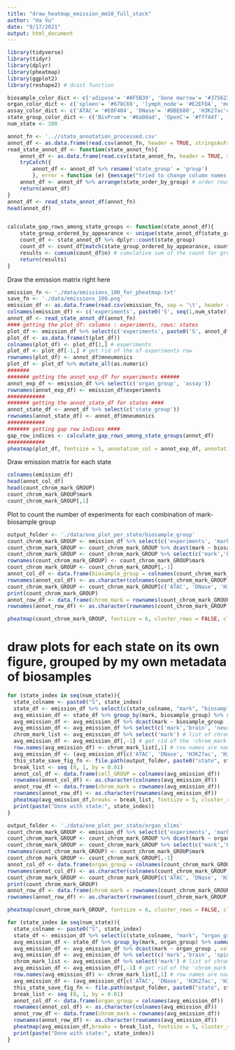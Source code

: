 ```yaml
---
title: "draw_heatmap_emission_mm10_full_stack"
author: "Ha Vu"
date: "9/17/2021"
output: html_document
---
```

```r
library(tidyverse)
library(tidyr)
library(dplyr)
library(pheatmap)
library(ggplot2)
library(reshape2) # dcast function
```

```r
biosample_color_dict <- c('adipose'= '#AF5B39', 'bone marrow'= '#375623', 'brain'= '#C5912B', 'embryo'= '#0070C0', 'esc'= '#924965', 'fibroblast'= '#C075C3', 'heart'= '#D56F80', 'intestine'= '#D0A39B', 'kidney'= '#F4B084', 'limb'= '#F182BC', 'liver'= '#9BC2E6', 'lung'= '#E41A1C', 'muscle'= '#F9B6CF', 'neuron'= '#FFD924', 'other'= '#999999', 'placenta'= '#69608A', 'red blood cells'= '#55A354', 'retina'= '#F8CBAD', 'spleen'= '#678C69', 'stomach'= '#E5BDB5', 'testis'= '#ACB9CA', 'thymus'= '#C6E0B4', 'white blood cells'= '#678C69')
organ_color_dict <- c('spleen'= '#678C69', 'lymph_node'= '#E2EFDA', 'musculature'= '#F9B6CF', 'embryo'= '#0070C0', 'liver'= '#9BC2E6', 'lung'= '#E41A1C', 'limb'= '#F182BC', 'kidney'= '#F4B084', 'intestine'= '#D0A39B', 'stomach'= '#E5BDB5', 'epithelium'= '#7491A2', 'brain'= '#C5912B', 'heart'= '#D56F80', 'immune_organ'= '#678C69', 'gonad'= '#ACB9CA', 'blood'= '#55A354', 'bone_element'= '#375623', 'eye'= '#F8CBAD', 'unknown'= '#999999', 'breast'= '#18A7F0', 'adipose_tissue'= '#A7D5FF', 'connective_tissue'= '#90C4CE', 'adrenal_gland'= '#F4B084', 'extraembryonic_component'= '#69608A', 'spinal_cord'= '#FFD924', 'placenta'= '#786D8C')
assay_color_dict <- c('ATAC'= '#E8F484', 'DNase'= '#DBE680', 'H3K27ac'= '#F7CB4D', 'H3K27me3'= '#A6A6A4', 'H3K36me3'= '#49AC5E', 'H3K4me1'= '#EDF732', 'H3K4me2'= '#F8CBAD', 'H3K4me3'= '#F13712', 'H3K79me1'= '#9DCEA8', 'H3K79me2'= '#377A45', 'H3K9ac'= '#F2A626', 'H3K9me3'= '#677BF6', 'H3ac'= '#E5EAE7', 'H3K79me3'= '#95B77E')
state_group_color_dict <- c('BivProm'= '#6a0dad', 'OpenC'= '#fff44f', 'HET'= '#b19cd9', 'Prom'= '#ff4500', 'ReprPC'= '#C0C0C0', 'ReprPC and openC'= '#d1cf90', 'TSS'= '#FF0000', 'Tx'= '#006400', 'TxEnh'= '#ADFF2F', 'TxEx'= '#9BBB59', 'TxWk'= '#228B22', 'WkEnh'= '#ffff00', 'ZNF'= '#7fffd4', 'artifacts'= '#fff5ee', 'enhancers'= '#FFA500', 'quiescent'= '#ffffff')
num_state <- 100
```

```r
annot_fn <- '..//state_annotation_processed.csv'
annot_df <- as.data.frame(read.csv(annot_fn, header = TRUE, stringsAsFactors = FALSE, sep = '\t'))
read_state_annot_df <- function(state_annot_fn){
	annot_df <- as.data.frame(read.csv(state_annot_fn, header = TRUE, stringsAsFactors = FALSE, sep = '\t'))
	tryCatch({
		annot_df <- annot_df %>% rename('state_group' = 'group')
		}, error = function (e) {message("tried to change column names in annot_df and nothing worth worrying happened")})
	annot_df <- annot_df %>% arrange(state_order_by_group) # order rows based on the index that we get from state_order_by_group column
	return(annot_df)	
}
annot_df <- read_state_annot_df(annot_fn)
head(annot_df)


calculate_gap_rows_among_state_groups <- function(state_annot_df){
	state_group_ordered_by_appearance <- unique(state_annot_df$state_group) # list of different state groups, ordered by how they appear in the heatmap from top to bottom
	count_df <- state_annot_df %>% dplyr::count(state_group)
	count_df <- count_df[match(state_group_ordered_by_appearance, count_df$state_group),] # order the rows such that the state_type are ordered based on state_group_ordered_by_appearance
	results <- cumsum(count_df$n) # cumulative sum of the count for groups of states, which will be used to generate the gaps between rows of the heatmaps
	return(results)
}
```
Draw the emission matrix right here
```r
emission_fn <- './data/emissions_100_for_pheatmap.txt'
save_fn <- './data/emissions_100.png'
emission_df <- as.data.frame(read.csv(emission_fn, sep = '\t', header = TRUE)) %>% arrange(assay_big_group, assay, organ_order, organ_group)
colnames(emission_df) <- c('experiments', paste0('S', seq(1,num_state)), colnames(emission_df)[102:length(colnames(emission_df))])
annot_df <- read_state_annot_df(annot_fn)
#### getting the plot_df: columns : experiments, rows: states
plot_df <- emission_df %>% select(c('experiments', paste0('S', annot_df$state))) # choosing only experiments and the states, which are ordered based on the group, all based on the annot_state_df
plot_df <- as.data.frame(t(plot_df))
colnames(plot_df) <- plot_df[1,] # experiments
plot_df <- plot_df[-1,] # get rid of the of experiments row
rownames(plot_df) <- annot_df$mneumonics
plot_df <- plot_df %>% mutate_all(as.numeric)
#######
####### getting the annot_exp_df for experiments ######
annot_exp_df <- emission_df %>% select(c('organ_group', 'assay')) 
rownames(annot_exp_df) <- emission_df$experiments
############
####### getting the annot_state_df for states ####
annot_state_df <- annot_df %>% select(c('state_group'))
rownames(annot_state_df) <- annot_df$mneumonics
############
####### getting gap row indices ####
gap_row_indices <- calculate_gap_rows_among_state_groups(annot_df)
############
pheatmap(plot_df, fontsize = 5, annotation_col = annot_exp_df, annotation_row = annot_state_df, annotation_colors = list(organ_group = organ_color_dict, assay = assay_color_dict, state_group = state_group_color_dict), gaps_row = gap_row_indices, cluster_rows = FALSE, cluster_cols = FALSE, show_colnames = FALSE, fontsize_col = 3, angle_col = 90 , cellheight = 5, filename = save_fn)
```

Draw emission matrix for each state
```r
colnames(emission_df)
head(annot_col_df)
head(count_chrom_mark_GROUP)
count_chrom_mark_GROUP$mark
count_chrom_mark_GROUP[,1]
```

Plot to count the number of experiments for each combination of mark- biosample group
```r
output_folder <- './data/one_plot_per_state/biosample_group'
count_chrom_mark_GROUP <- emission_df %>% select(c('experiments', 'mark', 'biosample_group')) %>% group_by(mark, biosample_group) %>% tally() %>% rename('count' = 'n')
count_chrom_mark_GROUP <- count_chrom_mark_GROUP %>% dcast(mark ~ biosample_group , value.var = 'count') %>% replace(., is.na(.), 0)
count_chrom_mark_GROUP <- count_chrom_mark_GROUP %>% select(c('mark','brain', 'neuron', 'retina', 'heart', 'lung', 'liver', 'stomach', 'intestine', 'kidney', 'adipose', 'muscle', 'fibroblast', 'white blood cells', 'red blood cells', 'bone marrow', 'thymus', 'spleen', 'testis', 'esc', 'placenta', 'embryo', 'other'))
rownames(count_chrom_mark_GROUP) <- count_chrom_mark_GROUP$mark
count_chrom_mark_GROUP <- count_chrom_mark_GROUP[,-1]
annot_col_df <- data.frame(biosample_group = colnames(count_chrom_mark_GROUP))
rownames(annot_col_df) <- as.character(colnames(count_chrom_mark_GROUP))
count_chrom_mark_GROUP <- count_chrom_mark_GROUP[c('ATAC', 'DNase', 'H3K27ac', 'H3K4me1', 'H3K9ac', 'H3K4me2', 'H3K4me3', 'H3K36me3', 'H3K79me2', 'H3K79me3', 'H3ac', 'H3K27me3', 'H3K9me3'), ]
print(count_chrom_mark_GROUP)
annot_row_df <- data.frame(chrom_mark = rownames(count_chrom_mark_GROUP))
rownames(annot_row_df) <- as.character(rownames(count_chrom_mark_GROUP))

pheatmap(count_chrom_mark_GROUP, fontsize = 6, cluster_rows = FALSE, cluster_cols = FALSE, show_colnames = TRUE, fontsize_col = 4.5, angle_col = 90,  display_numbers = count_chrom_mark_GROUP, number_format = '%s', annotation_col = annot_col_df, annotation_row = annot_row_df, annotation_colors = list(biosample_group = biosample_color_dict, chrom_mark = assay_color_dict), color = colorRampPalette(c('white', 'red'))(300), filename = file.path(output_folder, 'count_categories.png'))
```

# draw plots for each state on its own figure, grouped by my own metadata of biosamples
```r
for (state_index in seq(num_state)){
  state_colname <- paste0("S", state_index)
  state_df <- emission_df %>% select(c(state_colname, "mark", "biosample_group")) 
  avg_emission_df <- state_df %>% group_by(mark, biosample_group) %>% summarise_all(~ mean(.x, na.rm = TRUE)) %>% rename(mean_emission = state_colname) # group by chrom_mark and GROUP, then calculate the mean emission of emission probabilities in this state --> chrom_mark, GROUP, mean_emission
  avg_emission_df <- avg_emission_df %>% dcast(mark ~ biosample_group , value.var = 'mean_emission') %>% replace(., is.na(.), 0) # put the 3 column data frame into a data frame that are heatmap compatible
  avg_emission_df <- avg_emission_df %>% select(c('mark','brain', 'neuron', 'retina', 'heart', 'lung', 'liver', 'stomach', 'intestine', 'kidney', 'adipose', 'muscle', 'fibroblast', 'white blood cells', 'red blood cells', 'bone marrow', 'thymus', 'spleen', 'testis', 'esc', 'placenta', 'embryo', 'other'))
  chrom_mark_list <- avg_emission_df %>% select('mark') # list of chromatin marks, which will later be the row names for the heatmap
  avg_emission_df <- avg_emission_df[,-1] # get rid of the 'chrom_mark' column because it will become the row names
  row.names(avg_emission_df) <- chrom_mark_list[,1] # row names are now chrom mark so that can draw a heatmap later
  avg_emission_df <- (avg_emission_df[c('ATAC', 'DNase', 'H3K27ac', 'H3K4me1', 'H3K9ac', 'H3K4me2', 'H3K4me3', 'H3K36me3', 'H3K79me2', 'H3K79me3', 'H3ac', 'H3K27me3', 'H3K9me3'), ]) # note that H3K79me1 is not here
  this_state_save_fig_fn <- file.path(output_folder, paste0("state", state_index, '_avg_emission.png') )
  break_list <- seq (0, 1, by = 0.01)
  annot_col_df <- data.frame(cell_GROUP = colnames(avg_emission_df))
  rownames(annot_col_df) <- as.character(colnames(avg_emission_df))
  annot_row_df <- data.frame(chrom_mark = rownames(avg_emission_df))
  rownames(annot_row_df) <- as.character(rownames(avg_emission_df))
  pheatmap(avg_emission_df,breaks = break_list, fontsize = 5, cluster_rows = FALSE, cluster_cols = FALSE, show_colnames = TRUE, fontsize_col = 4.5, angle_col = 90, annotation_col = annot_col_df, annotation_row = annot_row_df, display_numbers =  count_chrom_mark_GROUP ,annotation_colors = list(cell_GROUP = biosample_color_dict, chrom_mark = assay_color_dict), filename = this_state_save_fig_fn)
  print(paste("Done with state:", state_index))
}
```


```r
output_folder <- './data/one_plot_per_state/organ_slims'
count_chrom_mark_GROUP <- emission_df %>% select(c('experiments', 'mark', 'organ_group')) %>% group_by(mark, organ_group) %>% tally() %>% rename('count' = 'n')
count_chrom_mark_GROUP <- count_chrom_mark_GROUP %>% dcast(mark ~ organ_group , value.var = 'count') %>% replace(., is.na(.), 0)
count_chrom_mark_GROUP <- count_chrom_mark_GROUP %>% select(c('mark','brain', 'spinal_cord','eye', 'heart', 'lung', 'liver', 'stomach', 'intestine', 'kidney', 'adipose_tissue', 'breast', 'connective_tissue', 'epithelium', 'limb', 'musculature', 'blood', 'immune_organ', 'lymph_node', 'spleen', 'bone_element', 'adrenal_gland', 'gonad', 'extraembryonic_component', 'placenta', 'embryo',  'unknown'))
rownames(count_chrom_mark_GROUP) <- count_chrom_mark_GROUP$mark
count_chrom_mark_GROUP <- count_chrom_mark_GROUP[,-1]
annot_col_df <- data.frame(organ_group = colnames(count_chrom_mark_GROUP))
rownames(annot_col_df) <- as.character(colnames(count_chrom_mark_GROUP))
count_chrom_mark_GROUP <- count_chrom_mark_GROUP[c('ATAC', 'DNase', 'H3K27ac', 'H3K4me1', 'H3K9ac', 'H3K4me2', 'H3K4me3', 'H3K36me3', 'H3K79me2', 'H3K79me3', 'H3ac', 'H3K27me3', 'H3K9me3'), ]
print(count_chrom_mark_GROUP)
annot_row_df <- data.frame(chrom_mark = rownames(count_chrom_mark_GROUP))
rownames(annot_row_df) <- as.character(rownames(count_chrom_mark_GROUP))

pheatmap(count_chrom_mark_GROUP, fontsize = 6, cluster_rows = FALSE, cluster_cols = FALSE, show_colnames = TRUE, fontsize_col = 4.5, angle_col = 90,  display_numbers = count_chrom_mark_GROUP, number_format = '%s', annotation_col = annot_col_df, annotation_row = annot_row_df, annotation_colors = list(organ_group = organ_color_dict, chrom_mark = assay_color_dict), color = colorRampPalette(c('white', 'red'))(300), filename = file.path(output_folder, 'count_categories.png'))

for (state_index in seq(num_state)){
  state_colname <- paste0("S", state_index)
  state_df <- emission_df %>% select(c(state_colname, "mark", "organ_group")) 
  avg_emission_df <- state_df %>% group_by(mark, organ_group) %>% summarise_all(~ mean(.x, na.rm = TRUE)) %>% rename(mean_emission = state_colname) # group by chrom_mark and GROUP, then calculate the mean emission of emission probabilities in this state --> chrom_mark, GROUP, mean_emission
  avg_emission_df <- avg_emission_df %>% dcast(mark ~ organ_group , value.var = 'mean_emission') %>% replace(., is.na(.), 0) # put the 3 column data frame into a data frame that are heatmap compatible
  avg_emission_df <- avg_emission_df %>% select(c('mark','brain', 'spinal_cord','eye', 'heart', 'lung', 'liver', 'stomach', 'intestine', 'kidney', 'adipose_tissue', 'breast', 'connective_tissue', 'epithelium', 'limb', 'musculature', 'blood', 'immune_organ', 'lymph_node', 'spleen', 'bone_element', 'adrenal_gland', 'gonad', 'extraembryonic_component', 'placenta', 'embryo',  'unknown'))
  chrom_mark_list <- avg_emission_df %>% select('mark') # list of chromatin marks, which will later be the row names for the heatmap
  avg_emission_df <- avg_emission_df[,-1] # get rid of the 'chrom_mark' column because it will become the row names
  row.names(avg_emission_df) <- chrom_mark_list[,1] # row names are now chrom mark so that can draw a heatmap later
  avg_emission_df <- (avg_emission_df[c('ATAC', 'DNase', 'H3K27ac', 'H3K4me1', 'H3K9ac', 'H3K4me2', 'H3K4me3', 'H3K36me3', 'H3K79me2', 'H3K79me3', 'H3ac', 'H3K27me3', 'H3K9me3'), ]) # note that H3K79me1 is not here
  this_state_save_fig_fn <- file.path(output_folder, paste0("state", state_index, '_avg_emission.png') )
  break_list <- seq (0, 1, by = 0.01)
  annot_col_df <- data.frame(organ_group = colnames(avg_emission_df))
  rownames(annot_col_df) <- as.character(colnames(avg_emission_df))
  annot_row_df <- data.frame(chrom_mark = rownames(avg_emission_df))
  rownames(annot_row_df) <- as.character(rownames(avg_emission_df))
  pheatmap(avg_emission_df,breaks = break_list, fontsize = 5, cluster_rows = FALSE, cluster_cols = FALSE, show_colnames = TRUE, fontsize_col = 4.5, angle_col = 90, annotation_col = annot_col_df, annotation_row = annot_row_df, display_numbers =  count_chrom_mark_GROUP ,annotation_colors = list(organ_group = organ_color_dict, chrom_mark = assay_color_dict), filename = this_state_save_fig_fn)
  print(paste("Done with state:", state_index))
}
```